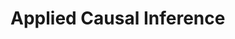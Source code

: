 # Applied Causal Inference

```{=html}
<script type="text/javascript">
window.location.replace("https://thecauses.github.io");
</script>
```
